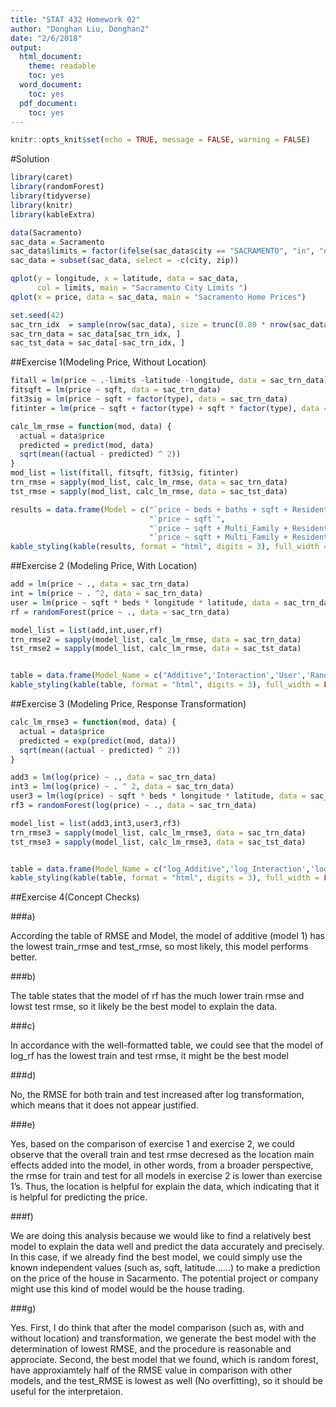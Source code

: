 ```yaml
---
title: "STAT 432 Homework 02"
author: "Donghan Liu, Donghan2"
date: "2/6/2018"
output:
  html_document:
    theme: readable
    toc: yes
  word_document:
    toc: yes
  pdf_document:
    toc: yes
---
```


```r
knitr::opts_knit$set(echo = TRUE, message = FALSE, warning = FALSE)
```

#Solution


```r
library(caret)
library(randomForest)
library(tidyverse)
library(knitr)
library(kableExtra)
```

```r
data(Sacramento)
sac_data = Sacramento
sac_data$limits = factor(ifelse(sac_data$city == "SACRAMENTO", "in", "out"))
sac_data = subset(sac_data, select = -c(city, zip))
```

```r
qplot(y = longitude, x = latitude, data = sac_data, 
      col = limits, main = "Sacramento City Limits ")
qplot(x = price, data = sac_data, main = "Sacramento Home Prices")
```

```r
set.seed(42)
sac_trn_idx  = sample(nrow(sac_data), size = trunc(0.80 * nrow(sac_data)))
sac_trn_data = sac_data[sac_trn_idx, ]
sac_tst_data = sac_data[-sac_trn_idx, ]
```

##Exercise 1(Modeling Price, Without Location)
```r
fitall = lm(price ~ .-limits -latitude -longitude, data = sac_trn_data)
fitsqft = lm(price ~ sqft, data = sac_trn_data)
fit3sig = lm(price ~ sqft + factor(type), data = sac_trn_data)
fitinter = lm(price ~ sqft + factor(type) + sqft * factor(type), data = sac_trn_data)
```

```r
calc_lm_rmse = function(mod, data) {
  actual = data$price
  predicted = predict(mod, data)
  sqrt(mean((actual - predicted) ^ 2))
}
mod_list = list(fitall, fitsqft, fit3sig, fitinter)
trn_rmse = sapply(mod_list, calc_lm_rmse, data = sac_trn_data)
tst_rmse = sapply(mod_list, calc_lm_rmse, data = sac_tst_data)

results = data.frame(Model = c("`price ~ beds + baths + sqft + Residential + Multi_Family`",
                               "`price ~ sqft`",
                               "`price ~ sqft + Multi_Family + Residential`",
                               "`price ~ sqft + Multi_Family + Residential + Multi_Family * sqft + Residential * sqft`"),Train_RMSE = trn_rmse, Test_RMSE = tst_rmse)
kable_styling(kable(results, format = "html", digits = 3), full_width = FALSE)


```

##Exercise 2 (Modeling Price, With Location)

```r
add = lm(price ~ ., data = sac_trn_data)
int = lm(price ~ . ^2, data = sac_trn_data)
user = lm(price ~ sqft * beds * longitude * latitude, data = sac_trn_data)
rf = randomForest(price ~ ., data = sac_trn_data)

model_list = list(add,int,user,rf)
trn_rmse2 = sapply(model_list, calc_lm_rmse, data = sac_trn_data)
tst_rmse2 = sapply(model_list, calc_lm_rmse, data = sac_tst_data)


table = data.frame(Model_Name = c("Additive",'Interaction','User','Random Forest'), Model_Type = c('lm','lm','lm','rf'), Variables_Used = c("`price ~ .`","`price ~ .^2`","`price ~ sqft * beds * longitude * latitude`","`price ~ .`"), Train_RMSE = trn_rmse2, Test_RMSE = tst_rmse2)
kable_styling(kable(table, format = "html", digits = 3), full_width = FALSE)
```

##Exercise 3 (Modeling Price, Response Transformation)

```r
calc_lm_rmse3 = function(mod, data) {
  actual = data$price
  predicted = exp(predict(mod, data))
  sqrt(mean((actual - predicted) ^ 2))
}

add3 = lm(log(price) ~ ., data = sac_trn_data)
int3 = lm(log(price) ~ . ^ 2, data = sac_trn_data)
user3 = lm(log(price) ~ sqft * beds * longitude * latitude, data = sac_trn_data)
rf3 = randomForest(log(price) ~ ., data = sac_trn_data)

model_list = list(add3,int3,user3,rf3)
trn_rmse3 = sapply(model_list, calc_lm_rmse3, data = sac_trn_data)
tst_rmse3 = sapply(model_list, calc_lm_rmse3, data = sac_tst_data)


table = data.frame(Model_Name = c("log_Additive",'log_Interaction','log_User','log_Random_Forest'), Model_Type = c('lm','lm','lm','rf'), Variables_Used = c("`log(price) ~ .`","`log(price) ~ .^2`","`log(price) ~ sqft * beds * longitude * latitude`","`log(price) ~.`"), Train_RMSE = trn_rmse3, Test_RMSE = tst_rmse3)
kable_styling(kable(table, format = "html", digits = 3), full_width = FALSE)
```

##Exercise 4(Concept Checks)

###a)

According the table of RMSE and Model, the model of additive (model 1) has the lowest train_rmse and test_rmse, so most likely, this model performs better.

###b)

The table states that the model of rf has the much lower train rmse and lowst test rmse, so it likely be the best model to explain the data.

###c)

In accordance with the well-formatted table, we could see that the model of log_rf has the lowest train and test rmse, it might be the best model

###d)

No, the RMSE for both train and test increased after log transformation, which means that it does not appear justified.

###e)

Yes, based on the comparison of exercise 1 and exercise 2, we could observe that the overall train and test rmse decresed as the location main effects added into the model, in other words, from a broader perspective, the rmse for train and test for all models in exercise 2 is lower than exercise 1's. Thus, the location is helpful for explain the data, which indicating that it is helpful for predicting the price.

###f)

We are doing this analysis because we would like to find a relatively best model to explain the data well and predict the data accurately and precisely. In this case, if we already find the best model, we could simply use the known independent values (such as, sqft, latitude......) to make a prediction on the price of the house in Sacarmento. The potential project or company might use this kind of model would be the house trading.

###g)

Yes. First, I do think that after the model comparison (such as, with and without location) and transformation, we generate the best model with the determination of lowest RMSE, and the procedure is reasonable and approciate. Second, the best model that we found, which is random forest, have approxiamtely half of the RMSE value in comparison with other models, and the test_RMSE is lowest as well (No overfitting), so it should be useful for the interpretaion.



